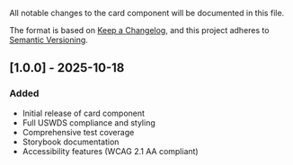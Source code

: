 
<Meta title="Components/Card/Changelog" />

All notable changes to the card component will be documented in this file.

The format is based on [Keep a Changelog](https://keepachangelog.com/en/1.0.0/),
and this project adheres to [Semantic Versioning](https://semver.org/spec/v2.0.0.html).

## [1.0.0] - 2025-10-18

### Added

- Initial release of card component
- Full USWDS compliance and styling
- Comprehensive test coverage
- Storybook documentation
- Accessibility features (WCAG 2.1 AA compliant)
